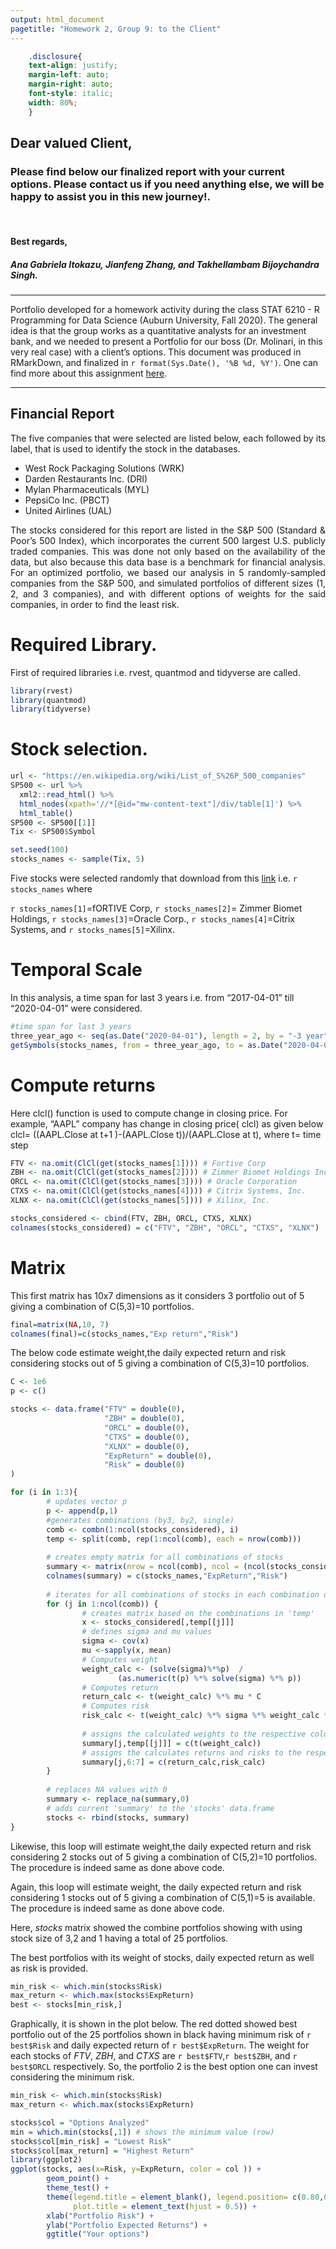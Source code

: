 ```yaml
---
output: html_document
pagetitle: "Homework 2, Group 9: to the Client"
---
```


 ```css
     .disclosure{
     text-align: justify;
     margin-left: auto;
     margin-right: auto;
     font-style: italic;
     width: 80%;
     }

```

## Dear valued Client,
### Please find below our finalized report with your current options. Please contact us if you need anything else, we will be happy to assist you in this new journey!.
\

#### Best regards,
##### Ana Gabriela Itokazu, Jianfeng Zhang, and Takhellambam Bijoychandra Singh.

***
<div class="disclosure">

Portfolio developed for a homework activity during the class STAT 6210 - R Programming for Data Science (Auburn University, Fall 2020). The general idea is that the group works as a quantitative analysts for an investment bank, and we needed to present a Portfolio for our boss (Dr. Molinari, in this very real case) with a client's options. This document was produced in RMarkDown, and finalized in `r format(Sys.Date(), '%B %d, %Y')`. One can find more about this assignment [here](https://github.com/AU-R-Programming/HW2-9/blob/master/ToTheClient.Rmd).

</div>

***
<div style="text-align: justify">

# Financial Report
The five companies that were selected are listed below, each followed by its label, that is used to identify the stock in the databases.

- West Rock Packaging Solutions (WRK)
- Darden Restaurants Inc. (DRI)
- Mylan Pharmaceuticals (MYL)
- PepsiCo Inc. (PBCT)
- United Airlines (UAL)


The stocks considered for this report are listed in the S&P 500 (Standard & Poor's 500 Index), which incorporates the current 500 largest U.S. publicly traded companies. This was done not only based on the availability of the data, but also because this data base is a benchmark for financial analysis. For an optimized portfolio, we based our analysis in 5 randomly-sampled companies from the S&P 500, and simulated portfolios of different sizes (1, 2, and 3 companies), and with different options of weights for the said companies, in order to find the least risk.



</div>

# Required Library.

First of required libraries i.e. rvest, quantmod and tidyverse are called. 
```r
library(rvest)
library(quantmod)
library(tidyverse)
```

# Stock selection.

```r
url <- "https://en.wikipedia.org/wiki/List_of_S%26P_500_companies"
SP500 <- url %>%
  xml2::read_html() %>%
  html_nodes(xpath='//*[@id="mw-content-text"]/div/table[1]') %>%
  html_table()
SP500 <- SP500[[1]]
Tix <- SP500$Symbol

set.seed(100)
stocks_names <- sample(Tix, 5)
```

Five stocks were selected randomly that download from this [link](https://en.wikipedia.org/wiki/List_of_S%26P_500_companies) i.e. `r stocks_names` where 

`r stocks_names[1]`=fORTIVE Corp, `r stocks_names[2]`= Zimmer Biomet Holdings, `r stocks_names[3]`=Oracle Corp., `r stocks_names[4]`=Citrix Systems, and `r stocks_names[5]`=Xilinx.


# Temporal Scale 

In this analysis, a  time span for last 3 years i.e. from  "2017-04-01" till "2020-04-01" were considered.
```r
#time span for last 3 years
three_year_ago <- seq(as.Date("2020-04-01"), length = 2, by = "-3 year")[2]
getSymbols(stocks_names, from = three_year_ago, to = as.Date("2020-04-01"))
```




# Compute returns

Here clcl() function is used to compute change in closing price.
For example, "AAPL" company has change in closing price( clcl) as given below
clcl= ((AAPL.Close at t+1 )-(AAPL.Close t))/(AAPL.Close at  t), where t= time step

```r

FTV <- na.omit(ClCl(get(stocks_names[1]))) # Fortive Corp
ZBH <- na.omit(ClCl(get(stocks_names[2]))) # Zimmer Biomet Holdings Inc.
ORCL <- na.omit(ClCl(get(stocks_names[3]))) # Oracle Corporation
CTXS <- na.omit(ClCl(get(stocks_names[4]))) # Citrix Systems, Inc.
XLNX <- na.omit(ClCl(get(stocks_names[5]))) # Xilinx, Inc.

stocks_considered <- cbind(FTV, ZBH, ORCL, CTXS, XLNX)
colnames(stocks_considered) = c("FTV", "ZBH", "ORCL", "CTXS", "XLNX")

```

# Matrix 

 This first matrix has 10x7 dimensions as it considers 3 portfolio out of 5 giving a combination of C(5,3)=10 portfolios.
```r
final=matrix(NA,10, 7)
colnames(final)=c(stocks_names,"Exp return","Risk")
```

The below code estimate weight,the daily expected return and risk considering  stocks out of 5 giving a combination of C(5,3)=10 portfolios.

```r
C <- 1e6
p <- c()

stocks <- data.frame("FTV" = double(0),
                     "ZBH" = double(0),
                     "ORCL" = double(0),
                     "CTXS" = double(0),
                     "XLNX" = double(0),
                     "ExpReturn" = double(0),
                     "Risk" = double(0)
)
```


```r

for (i in 1:3){
        # updates vector p
        p <- append(p,1) 
        #generates combinations (by3, by2, single)
        comb <- combn(1:ncol(stocks_considered), i)
        temp <- split(comb, rep(1:ncol(comb), each = nrow(comb)))
        
        # creates empty matrix for all combinations of stocks 
        summary <- matrix(nrow = ncol(comb), ncol = (ncol(stocks_considered)+2))
        colnames(summary) = c(stocks_names,"ExpReturn","Risk")
        
        # iterates for all combinations of stocks in each combination option
        for (j in 1:ncol(comb)) {
                # creates matrix based on the combinations in 'temp'
                x <- stocks_considered[,temp[[j]]] 
                # defines sigma and mu values
                sigma <- cov(x)
                mu <-sapply(x, mean)
                # Computes weight
                weight_calc <- (solve(sigma)%*%p)  / 
                        (as.numeric(t(p) %*% solve(sigma) %*% p))
                # Computes return
                return_calc <- t(weight_calc) %*% mu * C
                # Computes risk
                risk_calc <- t(weight_calc) %*% sigma %*% weight_calc * (C^2)
                
                # assigns the calculated weights to the respective columns
                summary[j,temp[[j]]] = c(t(weight_calc))
                # assigns the calculates returns and risks to the respective columns
                summary[j,6:7] = c(return_calc,risk_calc)
        }
        
        # replaces NA values with 0 
        summary <- replace_na(summary,0)
        # adds current 'summary' to the 'stocks' data.frame
        stocks <- rbind(stocks, summary)
}
```

Likewise, this loop will estimate weight,the daily expected return and risk considering 2 stocks out of 5 giving a combination of C(5,2)=10 portfolios. The procedure is indeed same as done above code.

Again, this loop will estimate weight, the daily expected return and risk considering 1 stocks out of 5 giving a combination of C(5,1)=5 is available. The procedure is indeed same as done above code.
 
 Here, *stocks* matrix showed the combine portfolios showing  with using stock size of 3,2 and 1 having a total of 25 portfolios.

The best portfolios with its weight of stocks, daily expected return as well as risk is provided.
```r

min_risk <- which.min(stocks$Risk)
max_return <- which.max(stocks$ExpReturn)
best <- stocks[min_risk,]
```

Graphically, it is shown in the plot below. The red dotted showed best portfolio out of the 25 portfolios shown in black having minimum risk of `r best$Risk` and daily expected return of `r best$ExpReturn`. The weight for each stocks of *FTV*, *ZBH*, and *CTXS* are `r best$FTV`,`r best$ZBH`, and `r best$ORCL` respectively. So, the portfolio 2 is the best option one can invest considering the minimum risk.
```r
min_risk <- which.min(stocks$Risk)
max_return <- which.max(stocks$ExpReturn)

stocks$col = "Options Analyzed"
min = which.min(stocks[,1]) # shows the minimum value (row)
stocks$col[min_risk] = "Lowest Risk"
stocks$col[max_return] = "Highest Return"
library(ggplot2)
ggplot(stocks, aes(x=Risk, y=ExpReturn, color = col )) + 
        geom_point() + 
        theme_test() +
        theme(legend.title = element_blank(), legend.position= c(0.80,0.2), 
              plot.title = element_text(hjust = 0.5)) +
        xlab("Portfolio Risk") + 
        ylab("Portfolio Expected Returns") +
        ggtitle("Your options")

```


